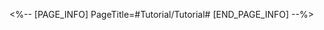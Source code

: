 <%-- [PAGE_INFO]
PageTitle=#Tutorial/Tutorial#
[END_PAGE_INFO] --%>
{{Tutorial
|sort      = 814001
|title     = Tutorial
|subtitle  = 
|type      = 
|about     = 
|image1    = Tutorial Tutorial 1.png{{subst:void|<!--$UPLOAD:<<SpriteOutput/TutorialPic/TutorialPage_814001.png>-<Tutorial Tutorial 1.png>>}}
|text1     = Defeat as many enemies as possible to raise your team's level within the allotted Cycles.<br />After your Team Level goes up, you'll be able to choose one of the randomly drawn weapons or Accessories.
|image2    = Tutorial Tutorial 2.png{{subst:void|<!--$UPLOAD:<<SpriteOutput/TutorialPic/TutorialPage_814002.png>-<Tutorial Tutorial 2.png>>}}
|text2     = Remember to prioritize weapon upgrades and find the corresponding resonant accessory.<br />After obtaining a Lv. 8 weapon and its corresponding resonant accessory, you can then select to ascend it to an impressive Legendary Weapon.
|image3    = Tutorial Tutorial 3.png{{subst:void|<!--$UPLOAD:<<SpriteOutput/TutorialPic/TutorialPage_814003.png>-<Tutorial Tutorial 3.png>>}}
|text3     = Having accessories with the corresponding stats or trait boosts will enhance a weapon's effectiveness.
|image4    = Tutorial Tutorial 4.png{{subst:void|<!--$UPLOAD:<<SpriteOutput/TutorialPic/TutorialPage_814004.png>-<Tutorial Tutorial 4.png>>}}
|text4     = Make reasonable Weapon-Accessory combinations to obtain stronger combo effects.
}}